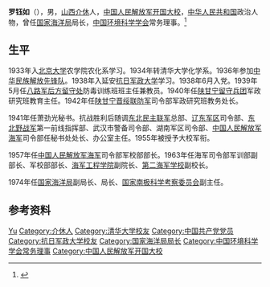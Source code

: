 '''罗钰如'''（{{bd|1915年||1999年|6月17日}}），男，[[山西|山西]][[介休|介休]]人，[[中国人民解放军开国大校|中国人民解放军开国大校]]，[[中华人民共和国|中华人民共和国]]政治人物，曾任[[国家海洋局|国家海洋局]]局长，[[中国环境科学学会|中国环境科学学会]]常务理事。<ref>{{Cite web|title=忆原国家海洋局老局长——罗钰如|url=http://hyda.nmdis.org.cn/c/2018-08-20/42311.shtml|accessdate=2021-02-02|work=海洋档案信息网}}</ref>
==生平==
1933年入[[北京大学|北京大学]]农学院农化系学习。1934年转清华大学化学系。1936年参加[[中华民族解放先锋队|中华民族解放先锋队]]。1938年入延安[[抗日军政大学|抗日军政大学]]学习。1938年6月入党。1939年5月任[[八路军后方留守处|八路军后方留守处]]防毒训练班班主任兼教员。1940年任[[陕甘宁留守兵团|陕甘宁留守兵团]]军政研究班教育主任。1942年任[[陕甘宁晋绥联防军|陕甘宁晋绥联防军]]司令部军政研究班教务处长。

1941年任萧劲光秘书。抗战胜利后随调[[东北民主联军|东北民主联军]]总部、[[辽东军区|辽东军区]]司令部、[[东北野战军|东北野战军]]第一前线指挥部、武汉市警备司令部、湖南军区司令部、[[中国人民解放军海军|中国人民解放军海军]]司令部任秘书处处长、办公室主任。1955年被授予大校军衔。

1957年任[[中国人民解放军海军|中国人民解放军海军]]司令部军校部部长。1963年任海军司令部军训部副部长、军校部部长、[[海军工程学院|海军工程学院]]副院长、[[中国人民解放军第二海军学校|第二海军学校]]副校长。

1974年任[[国家海洋局|国家海洋局]]副局长、局长、[[国家南极科学考察委员会|国家南极科学考察委员会]]副主任。
== 参考资料 ==
{{reflist}}

{{Navboxes
| title  = 罗钰如在[[中国环境科学学会|中国环境科学学会]]的职务
| list1  =
{{中国环境科学学会第一届理事会}}
}}
{{Navboxes
| title  = 罗钰如在[[全国科学技术名词审定委员会|全国科学技术名词审定委员会]]的职务
| list1  =
{{全国自然科学名词审定委员会第三届全国委员会}}
}}

{{Authority control}}

{{DEFAULTSORT:Luo罗}}
[[Category:罗姓|Yu]]
[[Category:介休人|Category:介休人]]
[[Category:清华大学校友|Category:清华大学校友]]
[[Category:中国共产党党员|Category:中国共产党党员]]
[[Category:抗日军政大学校友|Category:抗日军政大学校友]]
[[Category:国家海洋局局长|Category:国家海洋局局长]]
[[Category:中国环境科学学会常务理事|Category:中国环境科学学会常务理事]]
[[Category:中国人民解放军开国大校|Category:中国人民解放军开国大校]]

{{中国人物小作品}}